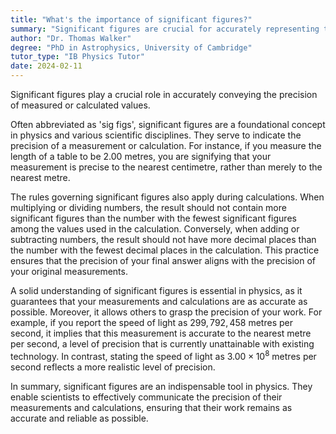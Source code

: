 ```yaml
---
title: "What's the importance of significant figures?"
summary: "Significant figures are crucial for accurately representing the precision of a measured or calculated value."
author: "Dr. Thomas Walker"
degree: "PhD in Astrophysics, University of Cambridge"
tutor_type: "IB Physics Tutor"
date: 2024-02-11
---
```


Significant figures play a crucial role in accurately conveying the precision of measured or calculated values.

Often abbreviated as 'sig figs', significant figures are a foundational concept in physics and various scientific disciplines. They serve to indicate the precision of a measurement or calculation. For instance, if you measure the length of a table to be $2.00$ metres, you are signifying that your measurement is precise to the nearest centimetre, rather than merely to the nearest metre.

The rules governing significant figures also apply during calculations. When multiplying or dividing numbers, the result should not contain more significant figures than the number with the fewest significant figures among the values used in the calculation. Conversely, when adding or subtracting numbers, the result should not have more decimal places than the number with the fewest decimal places in the calculation. This practice ensures that the precision of your final answer aligns with the precision of your original measurements.

A solid understanding of significant figures is essential in physics, as it guarantees that your measurements and calculations are as accurate as possible. Moreover, it allows others to grasp the precision of your work. For example, if you report the speed of light as $299,792,458$ metres per second, it implies that this measurement is accurate to the nearest metre per second, a level of precision that is currently unattainable with existing technology. In contrast, stating the speed of light as $3.00 \times 10^8$ metres per second reflects a more realistic level of precision.

In summary, significant figures are an indispensable tool in physics. They enable scientists to effectively communicate the precision of their measurements and calculations, ensuring that their work remains as accurate and reliable as possible.
    